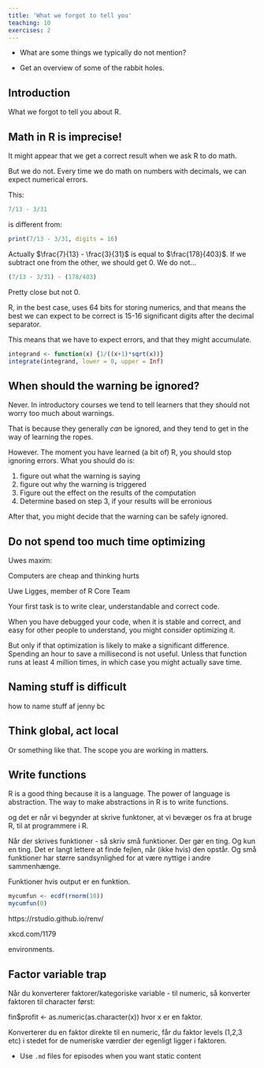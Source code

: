 ```yaml
---
title: 'What we forgot to tell you'
teaching: 10
exercises: 2
---
```


:::::::::::::::::::::::::::::::::::::: questions 

- What are some things we typically do not mention?

::::::::::::::::::::::::::::::::::::::::::::::::

::::::::::::::::::::::::::::::::::::: objectives

- Get an overview of some of the rabbit holes.


::::::::::::::::::::::::::::::::::::::::::::::::

## Introduction

What we forgot to tell you about R.

## Math in R is imprecise!

It might appear that we get a correct result when we ask R to do math.

But we do not. Every time we do math on numbers with decimals, we can expect 
numerical errors. 

This:

```r
7/13 - 3/31
```

is different from: 
```r
print(7/13 - 3/31, digits = 16)
```
Actually $\frac{7}{13} - \frac{3}{31}$ is equal to $\frac{178}{403}$. If we subtract
one from the other, we should get 0. We do not...

```r
(7/13 - 3/31) - (178/403) 
```

Pretty close but not 0.

R, in the best case, uses 64 bits for storing numerics, and that means the best
we can expect to be correct is 15-16 significant digits after the decimal separator.

This means that we have to expect errors, and that they might accumulate.


```r
integrand <- function(x) {1/((x+1)*sqrt(x))}
integrate(integrand, lower = 0, upper = Inf)

```


## When should the warning be ignored?

Never. In introductory courses we tend to tell learners that they should not
worry too much about warnings. 

That is because they generally _can_ be ignored, and they tend to get in the
way of learning the ropes.

However. The moment you have learned (a bit of) R, you should stop ignoring 
errors. What you should do is:

1. figure out what the warning is saying
2. figure out why the warning is triggered
3. Figure out the effect on the results of the computation
4. Determine based on step 3, if your results will be erronious

After that, you might decide that the warning can be safely ignored.



## Do not spend too much time optimizing

Uwes maxim:

Computers are cheap and thinking hurts

Uwe Ligges, member of R Core Team

Your first task is to write clear, understandable and correct code.

When you have debugged your code, when it is stable and correct, and easy for
other people to understand, you might consider optimizing it.

But only if that optimization is likely to make a significant difference. 
Spending an hour to save a millisecond is not useful. Unless that function runs
at least 4 million times, in which case you might actually save time.

## Naming stuff is difficult

how to name stuff af jenny bc

## Think global, act local

Or something like that. The scope you are working in matters.


## Write functions

R is a good thing because it is a language.
The power of language is abstraction.
The way to make abstractions in R is to write functions.

og det er når vi begynder at skrive funktoner, at vi bevæger os fra
at bruge R, til at programmere i R.

Når der skrives funktioner - så skriv små funktioner. Der gør en ting. Og kun
en ting. Det er langt lettere at finde fejlen, når (ikke hvis) den opstår.
Og små funktioner har større sandsynlighed for at være nyttige i andre 
sammenhænge.

Funktioner hvis output er en funktion.

```r
mycumfun <- ecdf(rnorm(10))
mycumfun(0)
```


https://rstudio.github.io/renv/

xkcd.com/1179






 environments.

## Factor variable trap

Når du konverterer faktorer/kategoriske variable - til numeric, så konverter
faktoren til character først:

fin$profit <- as.numeric(as.character(x))
hvor x er en faktor.

Konverterer du en faktor direkte til en numeric, får du faktor levels (1,2,3 etc)
i stedet for de numeriske værdier der egenligt ligger i faktoren.


::::::::::::::::::::::::::::::::::::: keypoints 

- Use `.md` files for episodes when you want static content


::::::::::::::::::::::::::::::::::::::::::::::::

